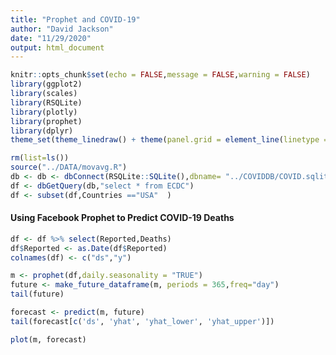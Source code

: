 ```yaml
---
title: "Prophet and COVID-19"
author: "David Jackson"
date: "11/29/2020"
output: html_document
---
```


```r
knitr::opts_chunk$set(echo = FALSE,message = FALSE,warning = FALSE)
library(ggplot2)
library(scales)
library(RSQLite)
library(plotly)
library(prophet)
library(dplyr)
theme_set(theme_linedraw() + theme(panel.grid = element_line(linetype = 'dashed')))
```

```r
rm(list=ls())
source("../DATA/movavg.R")
db <- db <- dbConnect(RSQLite::SQLite(),dbname= "../COVIDDB/COVID.sqlite3")
df <- dbGetQuery(db,"select * from ECDC")
df <- subset(df,Countries =="USA"  )
```

#### Using Facebook Prophet to Predict COVID-19 Deaths

```r
df <- df %>% select(Reported,Deaths)
df$Reported <- as.Date(df$Reported)
colnames(df) <- c("ds","y")
```
```r
m <- prophet(df,daily.seasonality = "TRUE")
future <- make_future_dataframe(m, periods = 365,freq="day")
tail(future)
```
```r
forecast <- predict(m, future)
tail(forecast[c('ds', 'yhat', 'yhat_lower', 'yhat_upper')])

```
```r
plot(m, forecast)
```

